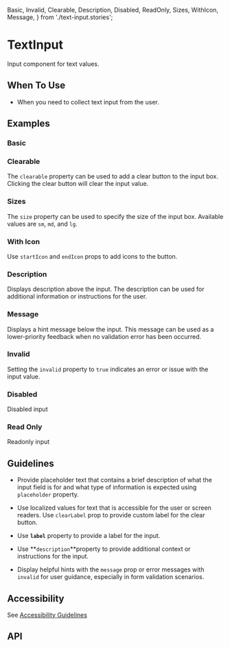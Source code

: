   Basic,
  Invalid,
  Clearable,
  Description,
  Disabled,
  ReadOnly,
  Sizes,
  WithIcon,
   Message,
} from './text-input.stories';

<Meta of={TextInput} />

# TextInput

Input component for text values.

## When To Use

- When you need to collect text input from the user.

## Examples

### Basic

<Canvas of={Basic} />

### Clearable

The `clearable` property can be used to add a clear button to the input box. Clicking the clear button will clear the input value.

<Canvas of={Clearable} />

### Sizes

The `size` property can be used to specify the size of the input box. Available values are `sm`, `md`, and `lg`.

<Canvas of={Sizes} />

### With Icon

Use `startIcon` and `endIcon` props to add icons to the button.

<Canvas of={WithIcon} />

### Description

Displays description above the input. The description can be used for additional information or instructions for the
user.

<Canvas of={Description} />

### Message

Displays a hint message below the input. This message can be used as a lower-priority feedback when no validation error
has been occurred.

<Canvas of={Message} />

### Invalid

Setting the `invalid` property to `true` indicates an error or issue with the input value.

<Canvas of={Invalid} />


### Disabled

Disabled input

<Canvas of={Disabled} />

### Read Only

Readonly input

<Canvas of={ReadOnly} />

## Guidelines

- Provide placeholder text that contains a brief description of what the input
  field is for and what type of information is expected using `placeholder`
  property.

- Use localized values for text that is accessible for the user or screen
  readers. Use `clearLabel` prop to provide custom label for the clear button.

- Use **`label`** property to provide a label for the input.

- Use **`description`**property to provide additional context or instructions for the input.

- Display helpful hints with the `message` prop or error messages with `invalid` for user guidance, especially in form
  validation scenarios.

## Accessibility

See [Accessibility Guidelines](https://developer.microsoft.com/en-us/fluentui#/controls/web/textinput#accessibility)

## API

<ArgTypes />
